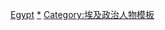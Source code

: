 {{Navbox
|name = 埃及總理
|title = 现代[[埃及]][[埃及總理|政府首脑]]

|group1 = [[奥斯曼帝国]]<br />[[埃及省]][[赫迪夫]]<br />1805－1882
|list1 = [[File:Egypt flag 1882.svg|40px|right|Khedivate]]  [[努巴爾帕夏|努巴爾]]{{to}}[[伊斯梅爾帕夏|伊斯梅爾]]<sup>[1]</sup>{{to}}[[陶菲克帕夏|陶菲克]]{{to}}[[穆罕默德·謝里夫帕夏|謝里夫]]{{to}}[[陶菲克帕夏|陶菲克]]<sup>[1]</sup>{{to}}[[利雅得帕夏|利雅得]]{{to}}[[穆罕默德·謝里夫帕夏|謝里夫]]{{to}}[[馬哈茂德·森米·伊-巴魯迪]]{{to}}[[拉格吉布帕夏|拉格吉布]]<sup>[2]</sup>

|group2 = {{nowrap begin}}[[大英帝国]][[保护国]]{{nowrap end}}<br />埃及总理<br />1882－1922
|list2 = [[File:Egypt flag 1882.svg|40px|right|Khedivate]] [[穆罕默德·謝里夫帕夏|謝里夫]]{{to}}[[努巴爾帕夏|努巴爾]]{{to}}[[利雅得帕夏|利雅得]]{{to}}[[穆斯塔法·法赫米帕夏|法赫米]]{{to}}[[侯賽因·法赫利帕夏|法赫利]]{{to}}[[利雅得帕夏|利雅得]]{{to}}[[努巴爾帕夏|努巴爾]]{{to}}[[穆斯塔法·法赫米帕夏|法赫米]]{{to}}[[布特羅斯-加利 (埃及首相)|加利]]{{to}}[[馬哈茂德·塞伊德帕夏|塞伊德]]{{to}}[[侯賽因·拉什迪帕夏|拉什迪]]{{to}}[[馬哈茂德·塞伊德帕夏|塞伊德]]{{to}}[[尤素夫·華巴|華巴]]{{to}}[[穆罕默德·塔菲格·納西姆帕夏|納西姆]]{{to}}[[艾迪·也簡帕夏|也簡]]{{to}}[[艾都·卡列·薩沃特帕夏|薩沃特]]

|group3 = [[埃及王國]]首相<br />1922－1953
|list3 = [[File:Flag of Egypt 1922.svg|40px|right|Kingdom of Egypt]][[穆罕默德·塔菲格·納西姆帕夏|納西姆]]{{to}}[[葉海亞·易卜拉欣帕夏|葉海亞易卜拉欣]]{{to}}[[薩德·扎格魯|扎格魯]]{{to}}[[艾哈邁德·茲禾|茲禾]]{{to}}[[艾迪·也簡帕夏|也簡]]{{to}}[[艾都·卡列·薩沃特帕夏|薩沃特]]{{to}}[[穆斯法塔·艾拿哈斯|艾拿哈斯]]{{to}}[[穆罕默德·馬哈茂德帕夏|馬哈茂德]]{{to}}[[艾迪·也簡帕夏|也簡]]{{to}}[[穆斯法塔·艾拿哈斯|艾拿哈斯]]{{to}}[[伊斯邁爾·薩德齊帕夏|伊斯邁爾薩德齊]]{{to}}[[艾都·法塔·葉海亞·易卜拉欣帕夏|艾都易卜拉欣]]{{to}}[[穆罕默德·塔菲格·納西姆帕夏|納西姆]]{{to}}[[阿里·馬伊帕夏|馬伊]]{{to}}[[穆斯法塔·艾拿哈斯|艾拿哈斯]]{{to}}[[穆罕默德·馬哈茂德帕夏|馬哈茂德]]{{to}}[[阿里·馬伊帕夏|馬伊]]{{to}}[[哈桑·薩爾佩利帕夏|薩爾佩利]]{{to}}[[侯賽因·斯瑞帕夏|斯瑞]]{{to}}[[穆斯法塔·艾拿哈斯|艾拿哈斯]]{{to}}[[艾哈邁德·馬伊帕夏|艾哈邁德馬伊]]{{to}}[[馬哈茂德·安納格拉什帕夏|安納格拉什]]{{to}}[[伊斯邁爾·薩德齊帕夏|伊斯邁爾薩德齊]]{{to}}[[馬哈茂德·安納格拉什帕夏|安納格拉什]]{{to}}[[易卜拉欣·艾都·哈迪帕夏|哈迪]]{{to}}[[侯賽因·斯瑞帕夏|斯瑞]]{{to}}[[穆斯法塔·艾拿哈斯|艾拿哈斯]]{{to}}[[阿里·馬伊帕夏|馬伊]]{{to}}[[艾哈邁德·納吉布·希拉利|希拉利]]{{to}}[[侯賽因·斯瑞帕夏|斯瑞]]{{to}}[[艾哈邁德·納吉布·希拉利|希拉利]]{{to}}[[阿里·馬伊帕夏|馬伊]]{{to}}[[穆罕默德·納吉布|納吉布]]<sup>[3]</sup>

|group4 = [[埃及|阿拉伯埃及共和國]]总理<br />1953－
|list4 = [[File:Flag of Egypt.svg|40px|right|Egypt]][[穆罕默德·納吉布|納吉布]]<sup>[3]</sup>{{to}}[[賈邁勒·阿卜杜-納賽爾|納賽爾]]<sup>[3]</sup>{{to}}[[穆罕默德·納吉布|納吉布]]<sup>[3]</sup>{{to}}[[賈邁勒·阿卜杜-納賽爾|納賽爾]]<sup>[3]</sup><sup>[4]</sup>{{to}}[[阿里·薩布里|薩布里]]<sup>[4]</sup>{{to}}[[查卡里亞·毛希丁|毛希丁]]<sup>[4]</sup>{{to}}[[穆罕默德·西德基·蘇萊曼|蘇萊曼]]<sup>[4]</sup>{{to}}[[贾迈勒·阿卜杜-纳赛尔|納賽爾]]<sup>[4]</sup>{{to}}[[馬哈茂德·法齊|法齊]]<sup>[4]</sup>{{to}}[[阿齊茲·薩德齊|薩德齊]]{{to}}[[穆罕默德·安瓦爾·薩達特|薩達特]]{{to}}[[阿布德·伊·阿齊茲·穆罕默德·希賈茲|希賈茲]]{{to}}[[馬姆杜·薩利姆|薩利姆]]{{to}}[[穆斯塔法·哈利勒|哈利勒]]{{to}}[[穆罕默德·安瓦爾·薩達特|薩達特]]{{to}}[[穆罕默德·胡斯尼·穆巴拉克|穆巴拉克]]{{to}}[[艾哈邁德·福阿德·毛希丁|福阿德毛希丁]]{{to}}[[卡邁勒·哈桑·阿里|阿里]]{{to}}[[阿里·盧特菲·馬哈茂德|盧特菲]]{{to}}[[阿提夫·穆罕默德·納吉布·西德基|西德基]]{{to}}[[卡邁勒·艾哈邁德·詹祖里|詹祖里]]{{to}}[[阿提夫·穆罕默德·奧貝德|奧貝德]]{{to}}[[艾哈邁德·馬哈茂德·穆罕默德·納齊夫|納齊夫]]{{to}}[[艾哈迈德·沙菲克]]{{to}}[[伊萨姆·沙拉夫]]{{to}}[[卡邁勒·艾哈邁德·詹祖里|詹祖里]]{{to}}[[希沙姆·甘迪勒]]{{to}}[[易卜拉欣·马赫莱卜]]{{to}}[[謝里夫·伊斯梅爾]]{{to}}[[穆斯塔法·馬布里]]

|below = <div>'''註：'''1. 過渡；2. [[艾哈邁德·阿拉比|阿拉比]]透過起義而領導的政府<sup>[3]</sup>；3. 軍人統治；4. [[聯合阿拉伯共和國]]時期</div>
}}<noinclude>

[[Category:政府首脑导航模板|Egypt]]
[[Category:埃及总理|*]]
[[Category:埃及政治人物模板]]
</noinclude>